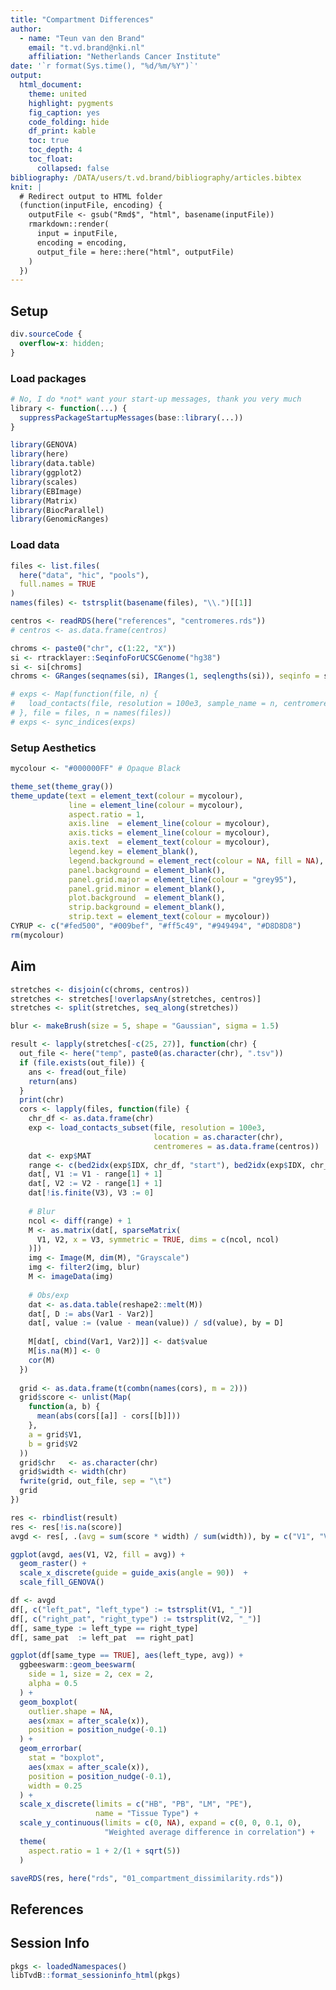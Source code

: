 ```yaml
---
title: "Compartment Differences"
author: 
  - name: "Teun van den Brand"
    email: "t.vd.brand@nki.nl"
    affiliation: "Netherlands Cancer Institute"
date: '`r format(Sys.time(), "%d/%m/%Y")`'
output: 
  html_document:
    theme: united
    highlight: pygments
    fig_caption: yes
    code_folding: hide
    df_print: kable
    toc: true
    toc_depth: 4
    toc_float:
      collapsed: false
bibliography: /DATA/users/t.vd.brand/bibliography/articles.bibtex
knit: |
  # Redirect output to HTML folder
  (function(inputFile, encoding) {
    outputFile <- gsub("Rmd$", "html", basename(inputFile))
    rmarkdown::render(
      input = inputFile,
      encoding = encoding,
      output_file = here::here("html", outputFile)
    )
  })
---
```


## Setup {.tabset}

<!-- little HTML script to do indentation of the table of contents -->
<script>
    $(document).ready(function() {
      $items = $('div#TOC li');
      $items.each(function(idx) {
        num_ul = $(this).parentsUntil('#TOC').length;
        $(this).css({'text-indent': num_ul * 10, 'padding-left': 0});
      });

    });
</script>

```css
div.sourceCode {
  overflow-x: hidden;
}
```

### Load packages

```r
# No, I do *not* want your start-up messages, thank you very much
library <- function(...) {
  suppressPackageStartupMessages(base::library(...))
}
```


```r
library(GENOVA)
library(here)
library(data.table)
library(ggplot2)
library(scales)
library(EBImage)
library(Matrix)
library(BiocParallel)
library(GenomicRanges)
```

### Load data

```r
files <- list.files(
  here("data", "hic", "pools"),
  full.names = TRUE
)
names(files) <- tstrsplit(basename(files), "\\.")[[1]]

centros <- readRDS(here("references", "centromeres.rds"))
# centros <- as.data.frame(centros)

chroms <- paste0("chr", c(1:22, "X"))
si <- rtracklayer::SeqinfoForUCSCGenome("hg38")
si <- si[chroms]
chroms <- GRanges(seqnames(si), IRanges(1, seqlengths(si)), seqinfo = si)

# exps <- Map(function(file, n) {
#   load_contacts(file, resolution = 100e3, sample_name = n, centromeres = centros)
# }, file = files, n = names(files))
# exps <- sync_indices(exps)
```

### Setup Aesthetics

```r
mycolour <- "#000000FF" # Opaque Black

theme_set(theme_gray())
theme_update(text = element_text(colour = mycolour),
             line = element_line(colour = mycolour),
             aspect.ratio = 1,
             axis.line  = element_line(colour = mycolour),
             axis.ticks = element_line(colour = mycolour),
             axis.text  = element_text(colour = mycolour),
             legend.key = element_blank(),
             legend.background = element_rect(colour = NA, fill = NA),
             panel.background = element_blank(),
             panel.grid.major = element_line(colour = "grey95"),
             panel.grid.minor = element_blank(),
             plot.background  = element_blank(),
             strip.background = element_blank(),
             strip.text = element_text(colour = mycolour))
CYRUP <- c("#fed500", "#009bef", "#ff5c49", "#949494", "#D8D8D8")
rm(mycolour)
```

## Aim

```r
stretches <- disjoin(c(chroms, centros))
stretches <- stretches[!overlapsAny(stretches, centros)]
stretches <- split(stretches, seq_along(stretches))

blur <- makeBrush(size = 5, shape = "Gaussian", sigma = 1.5)

result <- lapply(stretches[-c(25, 27)], function(chr) {
  out_file <- here("temp", paste0(as.character(chr), ".tsv"))
  if (file.exists(out_file)) {
    ans <- fread(out_file)
    return(ans)
  }
  print(chr)
  cors <- lapply(files, function(file) {
    chr_df <- as.data.frame(chr)
    exp <- load_contacts_subset(file, resolution = 100e3, 
                                location = as.character(chr),
                                centromeres = as.data.frame(centros))
    dat <- exp$MAT
    range <- c(bed2idx(exp$IDX, chr_df, "start"), bed2idx(exp$IDX, chr_df, "end"))
    dat[, V1 := V1 - range[1] + 1]
    dat[, V2 := V2 - range[1] + 1]
    dat[!is.finite(V3), V3 := 0]
    
    # Blur
    ncol <- diff(range) + 1
    M <- as.matrix(dat[, sparseMatrix(
      V1, V2, x = V3, symmetric = TRUE, dims = c(ncol, ncol)
    )])
    img <- Image(M, dim(M), "Grayscale")
    img <- filter2(img, blur)
    M <- imageData(img)
    
    # Obs/exp
    dat <- as.data.table(reshape2::melt(M))
    dat[, D := abs(Var1 - Var2)]
    dat[, value := (value - mean(value)) / sd(value), by = D]
    
    M[dat[, cbind(Var1, Var2)]] <- dat$value
    M[is.na(M)] <- 0
    cor(M)
  })
  
  grid <- as.data.frame(t(combn(names(cors), m = 2)))
  grid$score <- unlist(Map(
    function(a, b) {
      mean(abs(cors[[a]] - cors[[b]]))
    },
    a = grid$V1,
    b = grid$V2
  ))
  grid$chr   <- as.character(chr)
  grid$width <- width(chr)
  fwrite(grid, out_file, sep = "\t")
  grid
})
```


```r
res <- rbindlist(result)
res <- res[!is.na(score)]
avgd <- res[, .(avg = sum(score * width) / sum(width)), by = c("V1", "V2")]

ggplot(avgd, aes(V1, V2, fill = avg)) +
  geom_raster() +
  scale_x_discrete(guide = guide_axis(angle = 90))  +
  scale_fill_GENOVA()
```


```r
df <- avgd
df[, c("left_pat", "left_type") := tstrsplit(V1, "_")]
df[, c("right_pat", "right_type") := tstrsplit(V2, "_")]
df[, same_type := left_type == right_type]
df[, same_pat  := left_pat  == right_pat]

ggplot(df[same_type == TRUE], aes(left_type, avg)) +
  ggbeeswarm::geom_beeswarm(
    side = 1, size = 2, cex = 2,
    alpha = 0.5
  ) +
  geom_boxplot(
    outlier.shape = NA,
    aes(xmax = after_scale(x)),
    position = position_nudge(-0.1)
  ) +
  geom_errorbar(
    stat = "boxplot",
    aes(xmax = after_scale(x)),
    position = position_nudge(-0.1),
    width = 0.25
  ) +
  scale_x_discrete(limits = c("HB", "PB", "LM", "PE"),
                   name = "Tissue Type") +
  scale_y_continuous(limits = c(0, NA), expand = c(0, 0, 0.1, 0),
                     "Weighted average difference in correlation") +
  theme(
    aspect.ratio = 1 + 2/(1 + sqrt(5))
  )
```

```r
saveRDS(res, here("rds", "01_compartment_dissimilarity.rds"))
```




## References

<div id="refs"></div>

## Session Info

```r
pkgs <- loadedNamespaces()
libTvdB::format_sessioninfo_html(pkgs)
```
